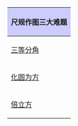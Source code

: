 {| class="infobox" style="text-align: center; font-size: small; "
! style="background: #ccf;" | '''尺规作图三大难题'''
|-
| [[三等分角]]
|-
| [[化圆为方]]
|-
| [[倍立方]]
|}